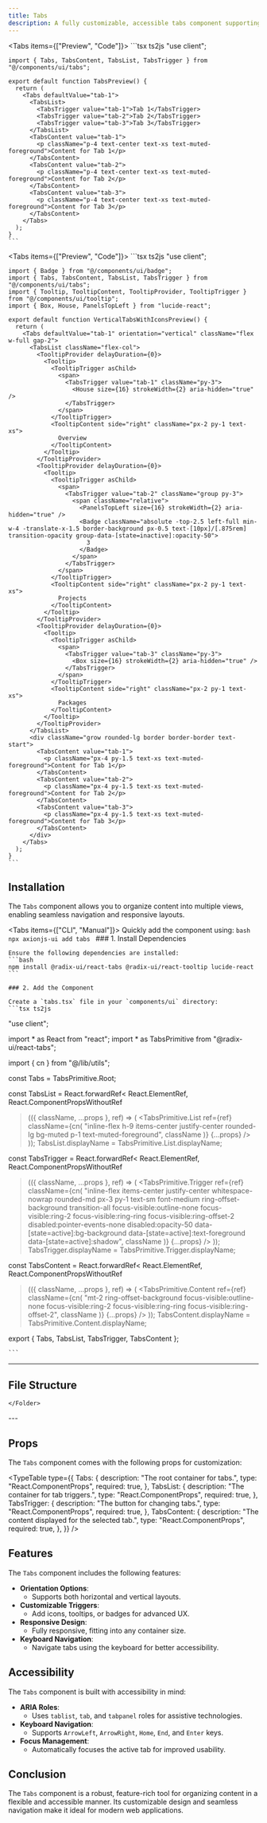```yaml
---
title: Tabs
description: A fully customizable, accessible tabs component supporting horizontal and vertical layouts with icons, tooltips, and badges.
---
```



<Tabs items={["Preview", "Code"]}>
  <Tab value="Preview" className="m-auto h-72 pb-8 content-center">
    <BasicTabsPreview />
  </Tab>
  <Tab value="Code" className="w-auto h-auto">
    ```tsx ts2js
    "use client";

    import { Tabs, TabsContent, TabsList, TabsTrigger } from "@/components/ui/tabs";

    export default function TabsPreview() {
      return (
        <Tabs defaultValue="tab-1">
          <TabsList>
            <TabsTrigger value="tab-1">Tab 1</TabsTrigger>
            <TabsTrigger value="tab-2">Tab 2</TabsTrigger>
            <TabsTrigger value="tab-3">Tab 3</TabsTrigger>
          </TabsList>
          <TabsContent value="tab-1">
            <p className="p-4 text-center text-xs text-muted-foreground">Content for Tab 1</p>
          </TabsContent>
          <TabsContent value="tab-2">
            <p className="p-4 text-center text-xs text-muted-foreground">Content for Tab 2</p>
          </TabsContent>
          <TabsContent value="tab-3">
            <p className="p-4 text-center text-xs text-muted-foreground">Content for Tab 3</p>
          </TabsContent>
        </Tabs>
      );
    }
    ```
  </Tab>
</Tabs>

<Tabs items={["Preview", "Code"]}>
  <Tab value="Preview" className="m-auto h-72 pb-8 content-center">
    <VerticalTabsWithIconsPreview />
  </Tab>
  <Tab value="Code" className="w-auto h-auto">
    ```tsx ts2js
    "use client";

    import { Badge } from "@/components/ui/badge";
    import { Tabs, TabsContent, TabsList, TabsTrigger } from "@/components/ui/tabs";
    import { Tooltip, TooltipContent, TooltipProvider, TooltipTrigger } from "@/components/ui/tooltip";
    import { Box, House, PanelsTopLeft } from "lucide-react";

    export default function VerticalTabsWithIconsPreview() {
      return (
        <Tabs defaultValue="tab-1" orientation="vertical" className="flex w-full gap-2">
          <TabsList className="flex-col">
            <TooltipProvider delayDuration={0}>
              <Tooltip>
                <TooltipTrigger asChild>
                  <span>
                    <TabsTrigger value="tab-1" className="py-3">
                      <House size={16} strokeWidth={2} aria-hidden="true" />
                    </TabsTrigger>
                  </span>
                </TooltipTrigger>
                <TooltipContent side="right" className="px-2 py-1 text-xs">
                  Overview
                </TooltipContent>
              </Tooltip>
            </TooltipProvider>
            <TooltipProvider delayDuration={0}>
              <Tooltip>
                <TooltipTrigger asChild>
                  <span>
                    <TabsTrigger value="tab-2" className="group py-3">
                      <span className="relative">
                        <PanelsTopLeft size={16} strokeWidth={2} aria-hidden="true" />
                        <Badge className="absolute -top-2.5 left-full min-w-4 -translate-x-1.5 border-background px-0.5 text-[10px]/[.875rem] transition-opacity group-data-[state=inactive]:opacity-50">
                          3
                        </Badge>
                      </span>
                    </TabsTrigger>
                  </span>
                </TooltipTrigger>
                <TooltipContent side="right" className="px-2 py-1 text-xs">
                  Projects
                </TooltipContent>
              </Tooltip>
            </TooltipProvider>
            <TooltipProvider delayDuration={0}>
              <Tooltip>
                <TooltipTrigger asChild>
                  <span>
                    <TabsTrigger value="tab-3" className="py-3">
                      <Box size={16} strokeWidth={2} aria-hidden="true" />
                    </TabsTrigger>
                  </span>
                </TooltipTrigger>
                <TooltipContent side="right" className="px-2 py-1 text-xs">
                  Packages
                </TooltipContent>
              </Tooltip>
            </TooltipProvider>
          </TabsList>
          <div className="grow rounded-lg border border-border text-start">
            <TabsContent value="tab-1">
              <p className="px-4 py-1.5 text-xs text-muted-foreground">Content for Tab 1</p>
            </TabsContent>
            <TabsContent value="tab-2">
              <p className="px-4 py-1.5 text-xs text-muted-foreground">Content for Tab 2</p>
            </TabsContent>
            <TabsContent value="tab-3">
              <p className="px-4 py-1.5 text-xs text-muted-foreground">Content for Tab 3</p>
            </TabsContent>
          </div>
        </Tabs>
      );
    }
    ```
  </Tab>
</Tabs>

## Installation

The `Tabs` component allows you to organize content into multiple views, enabling seamless navigation and responsive layouts.

<Tabs items={["CLI", "Manual"]}>
  <Tab value="CLI">
    Quickly add the component using:
    ```bash
    npx axionjs-ui add tabs
    ```
  </Tab>
  <Tab value="Manual">
    ### 1. Install Dependencies

    Ensure the following dependencies are installed:
    ```bash
    npm install @radix-ui/react-tabs @radix-ui/react-tooltip lucide-react
    ```

    ### 2. Add the Component

    Create a `tabs.tsx` file in your `components/ui` directory:
    ```tsx ts2js
   "use client";

import * as React from "react";
import * as TabsPrimitive from "@radix-ui/react-tabs";

import { cn } from "@/lib/utils";

const Tabs = TabsPrimitive.Root;

const TabsList = React.forwardRef<
  React.ElementRef<typeof TabsPrimitive.List>,
  React.ComponentPropsWithoutRef<typeof TabsPrimitive.List>
>(({ className, ...props }, ref) => (
  <TabsPrimitive.List
    ref={ref}
    className={cn(
      "inline-flex h-9 items-center justify-center rounded-lg bg-muted p-1 text-muted-foreground",
      className
    )}
    {...props}
  />
));
TabsList.displayName = TabsPrimitive.List.displayName;

const TabsTrigger = React.forwardRef<
  React.ElementRef<typeof TabsPrimitive.Trigger>,
  React.ComponentPropsWithoutRef<typeof TabsPrimitive.Trigger>
>(({ className, ...props }, ref) => (
  <TabsPrimitive.Trigger
    ref={ref}
    className={cn(
      "inline-flex items-center justify-center whitespace-nowrap rounded-md px-3 py-1 text-sm font-medium ring-offset-background transition-all focus-visible:outline-none focus-visible:ring-2 focus-visible:ring-ring focus-visible:ring-offset-2 disabled:pointer-events-none disabled:opacity-50 data-[state=active]:bg-background data-[state=active]:text-foreground data-[state=active]:shadow",
      className
    )}
    {...props}
  />
));
TabsTrigger.displayName = TabsPrimitive.Trigger.displayName;

const TabsContent = React.forwardRef<
  React.ElementRef<typeof TabsPrimitive.Content>,
  React.ComponentPropsWithoutRef<typeof TabsPrimitive.Content>
>(({ className, ...props }, ref) => (
  <TabsPrimitive.Content
    ref={ref}
    className={cn(
      "mt-2 ring-offset-background focus-visible:outline-none focus-visible:ring-2 focus-visible:ring-ring focus-visible:ring-offset-2",
      className
    )}
    {...props}
  />
));
TabsContent.displayName = TabsPrimitive.Content.displayName;

export { Tabs, TabsList, TabsTrigger, TabsContent };

    ```

  </Tab>
</Tabs>

---
## File Structure

<Files>
  <Folder name="app" defaultOpen>
    <Folder name="components" defaultOpen>
      <Folder name="ui" defaultOpen>
        <File name="tabs.tsx" />
      </Folder>
      
    </Folder>
  </Folder>
</Files>
---

## Props

The `Tabs` component comes with the following props for customization:

<TypeTable
  type={{
    Tabs: {
      description: "The root container for tabs.",
      type: "React.ComponentProps<typeof TabsPrimitive.Root>",
      required: true,
    },
    TabsList: {
      description: "The container for tab triggers.",
      type: "React.ComponentProps<typeof TabsPrimitive.List>",
      required: true,
    },
    TabsTrigger: {
      description: "The button for changing tabs.",
      type: "React.ComponentProps<typeof TabsPrimitive.Trigger>",
      required: true,
    },
    TabsContent: {
      description: "The content displayed for the selected tab.",
      type: "React.ComponentProps<typeof TabsPrimitive.Content>",
      required: true,
    },
  }}
/>

## Features

The `Tabs` component includes the following features:

- **Orientation Options**:
  - Supports both horizontal and vertical layouts.
- **Customizable Triggers**:
  - Add icons, tooltips, or badges for advanced UX.
- **Responsive Design**:
  - Fully responsive, fitting into any container size.
- **Keyboard Navigation**:
  - Navigate tabs using the keyboard for better accessibility.

## Accessibility

The `Tabs` component is built with accessibility in mind:

- **ARIA Roles**:
  - Uses `tablist`, `tab`, and `tabpanel` roles for assistive technologies.
- **Keyboard Navigation**:
  - Supports `ArrowLeft`, `ArrowRight`, `Home`, `End`, and `Enter` keys.
- **Focus Management**:
  - Automatically focuses the active tab for improved usability.

## Conclusion

The `Tabs` component is a robust, feature-rich tool for organizing content in a flexible and accessible manner. Its customizable design and seamless navigation make it ideal for modern web applications.
